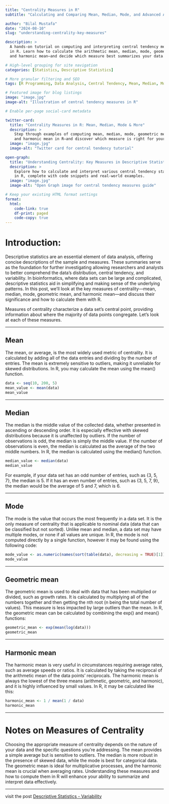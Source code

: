 ```yaml
---
title: "Centrality Measures in R"
subtitle: "Calculating and Comparing Mean, Median, Mode, and Advanced Averages"

author: "Bilal Mustafa"
date: "2024-08-10"
slug: "understanding-centrality-key-measures"

description: >
  A hands-on tutorial on computing and interpreting central tendency measures 
  in R. Learn how to calculate the arithmetic mean, median, mode, geometric mean, 
  and harmonic mean—and decide which measure best summarizes your data.

# High-level grouping for site navigation
categories: [Statistics, Descriptive Statistics]

# More granular filtering and SEO
tags: [R Programming, Data Analysis, Central Tendency, Mean, Median, Mode, Geometric Mean, Harmonic Mean, Statistical Measures]

# Featured image for blog listings
image: "image.jpg"
image-alt: "Illustration of central tendency measures in R"

# Enable per-page social-card metadata

twitter-card:
  title: "Centrality Measures in R: Mean, Median, Mode & More"
  description: >
    Step through examples of computing mean, median, mode, geometric mean, 
    and harmonic mean in R—and discover which measure is right for your data.
  image: "image.jpg"
  image-alt: "Twitter card for central tendency tutorial"

open-graph:
  title: "Understanding Centrality: Key Measures in Descriptive Statistics Using R"
  description: >
    Explore how to calculate and interpret various central tendency statistics 
    in R, complete with code snippets and real-world examples.
  image: "image.jpg"
  image-alt: "Open Graph image for central tendency measures guide"

# Keep your existing HTML format settings
format:
  html:
    code-link: true
    df-print: paged
    code-copy: true
---
```




# Introduction:

Descriptive statistics are an essential element of data analysis, offering concise descriptions of the sample and measures.
These summaries serve as the foundation for further investigating allowing researchers and analysts to better comprehend the data's distribution, central tendency, and variability.
In bioinformatics, where data sets can be large and complicated, descriptive statistics aid in simplifying and making sense of the underlying patterns.
In this post, we'll look at the key measures of centrality---mean, median, mode, geometric mean, and harmonic mean---and discuss their significance and how to calculate them with R.

Measures of centrality characterize a data set's central point, providing information about where the majority of data points congregate.
Let's look at each of these measures.

------------------------------------------------------------------------

## Mean

The mean, or average, is the most widely used metric of centrality.
It is calculated by adding all of the data entries and dividing by the number of entries.
The mean is extremely sensitive to outliers, making it unreliable for skewed distributions.
In R, you may calculate the mean using the mean() function.

```r
data <- seq(10, 200, 5)
mean_value <- mean(data)
mean_value
```

------------------------------------------------------------------------

## Median

The median is the middle value of the collected data, whether presented in ascending or descending order.
It is especially effective with skewed distributions because it is unaffected by outliers.
If the number of observations is odd, the median is simply the middle value.
If the number of observations is even, the median is calculated as the average of the two middle numbers.
In R, the median is calculated using the median() function.

```r

median_value <- median(data)
median_value
```

For example, if your data set has an odd number of entries, such as {3, 5, 7}, the median is 5.
If it has an even number of entries, such as {3, 5, 7, 9}, the median would be the average of 5 and 7, which is 6.

------------------------------------------------------------------------

## Mode

The mode is the value that occurs the most frequently in a data set.
It is the only measure of centrality that is applicable to nominal data (data that can be classified but not sorted).
Unlike mean and median, a data set may have multiple modes, or none if all values are unique.
In R, the mode is not computed directly by a single function, however it may be found using the following code:

```r
mode_value <- as.numeric(names(sort(table(data), decreasing = TRUE)[1]))
mode_value
```

------------------------------------------------------------------------

## Geometric mean

The geometric mean is used to deal with data that has been multiplied or divided, such as growth rates.
It is calculated by multiplying all of the numbers together and then getting the nth root (n being the total number of values).
This measure is less impacted by large outliers than the mean.
In R, the geometric mean can be calculated by combining the exp() and mean() functions:

```r
geometric_mean <- exp(mean(log(data)))
geometric_mean
```

------------------------------------------------------------------------

## Harmonic mean

The harmonic mean is very useful in circumstances requiring average rates, such as average speeds or ratios.
It is calculated by taking the reciprocal of the arithmetic mean of the data points' reciprocals.
The harmonic mean is always the lowest of the three means (arithmetic, geometric, and harmonic), and it is highly influenced by small values.
In R, it may be calculated like this:

```r
harmonic_mean <- 1 / mean(1 / data)
harmonic_mean
```

------------------------------------------------------------------------

# Notes on Measures of Centrality

Choosing the appropriate measure of centrality depends on the nature of your data and the specific questions you're addressing.
The mean provides a simple average but is sensitive to outliers.
The median is more robust in the presence of skewed data, while the mode is best for categorical data.
The geometric mean is ideal for multiplicative processes, and the harmonic mean is crucial when averaging rates.
Understanding these measures and how to compute them in R will enhance your ability to summarize and interpret data effectively.

------------------------------------------------------------------------

visit the post [Descriptive Statistics - Variability](../../posts/variability_r/variabilityr.html)
